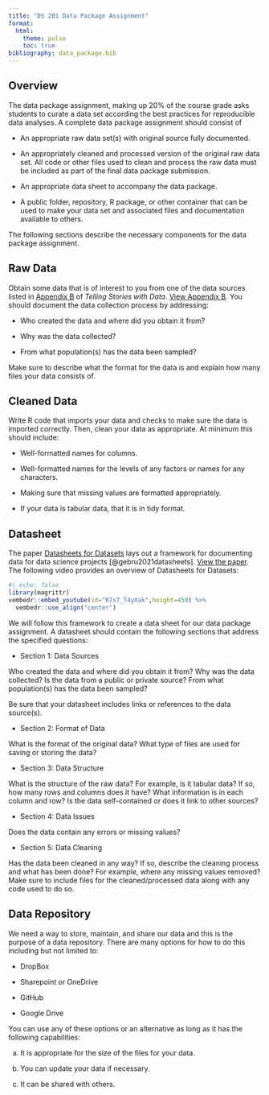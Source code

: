 ```yaml
---
title: "DS 201 Data Package Assignment"
format: 
  html:
    theme: pulse
    toc: true
bibliography: data_package.bib
---
```


## Overview

The data package assignment, making up 20% of the course grade asks students to curate a data set according the best practices for reproducible data analyses. A complete data package assignment should consist of

- An appropriate raw data set(s) with original source fully documented.

- An appropriately cleaned and processed version of the original raw data set. All code or other files used to clean and process the raw data must be included as part of the final data package submission.

- An appropriate data sheet to  accompany the data package.

- A public folder, repository, R package, or other container that can be used to make your data set and associated files and documentation available to others. 

The following sections describe the necessary components for the data package assignment. 

## Raw Data

Obtain some data that is of interest to you from one of the data sources listed in [Appendix B](https://tellingstorieswithdata.com/21-datasets.html) of *Telling Stories with Data*. [View Appendix B](https://tellingstorieswithdata.com/21-datasets.html). You should document the data collection process by addressing:

- Who created the data and where did you obtain it from?

- Why was the data collected?

- From what population(s) has the data been sampled? 

Make sure to describe what the format for the data is and explain how many files your data consists of. 

## Cleaned Data

Write R code that imports your data and checks to make sure the data is imported correctly. Then, clean your data as appropriate. At minimum this should include:

- Well-formatted names for columns.

- Well-formatted names for the levels of any factors or names for any characters. 

- Making sure that missing values are formatted appropriately. 

- If your data is tabular data, that it is in tidy format. 

## Datasheet

The paper [Datasheets for Datasets](https://dl.acm.org/doi/pdf/10.1145/3458723) lays out a framework for documenting data for data science projects [@gebru2021datasheets]. [View the paper](https://dl.acm.org/doi/pdf/10.1145/3458723). The following video provides an overview of Datasheets for Datasets:

```r
#| echo: false
library(magrittr)
vembedr::embed_youtube(id="R7s7_T4yXak",height=450) %>%
  vembedr::use_align("center")
```


We will follow this framework to create a data sheet for our data package assignment. A datasheet should contain the following sections that address the specified questions:

- Section 1: Data Sources

Who created the data and where did you obtain it from? Why was the data collected? Is the data from a public or private source? From what population(s) has the data been sampled? 

Be sure that your datasheet includes links or references to the data source(s). 

- Section 2: Format of Data

What is the format of the original data? What type of files are used for saving or storing the data? 

- Section 3: Data Structure

What is the structure of the raw data? For example, is it tabular data? If so, how many rows and columns does it have? What information is in each column and row? Is the data self-contained or does it link to other sources?

- Section 4: Data Issues

Does the data contain any errors or missing values?

- Section 5: Data Cleaning

Has the data been cleaned in any way? If so, describe the cleaning process and what has been done? For example, where any missing values removed? Make sure to include files for the cleaned/processed data along with any code used to do so. 



## Data Repository

We need a way to store, maintain, and share our data and this is the purpose of a data repository. There are many options for how to do this including but not limited to:

- DropBox

- Sharepoint or OneDrive

- GitHub

- Google Drive

You can use any of these options or an alternative as long as it has the following capabilities:

a. It is appropriate for the size of the files for your data.

b. You can update your data if necessary. 

c. It can be shared with others. 



